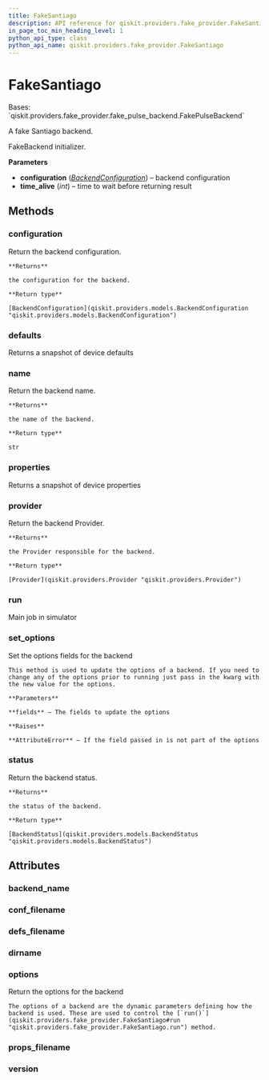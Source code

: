 ```yaml
---
title: FakeSantiago
description: API reference for qiskit.providers.fake_provider.FakeSantiago
in_page_toc_min_heading_level: 1
python_api_type: class
python_api_name: qiskit.providers.fake_provider.FakeSantiago
---
```


# FakeSantiago

<Class id="qiskit.providers.fake_provider.FakeSantiago" isDedicatedPage={true} github="https://github.com/qiskit/qiskit/tree/stable/0.21/qiskit/providers/fake_provider/backends/santiago/fake_santiago.py" signature="FakeSantiago" modifiers="class">
  Bases: `qiskit.providers.fake_provider.fake_pulse_backend.FakePulseBackend`

  A fake Santiago backend.

  FakeBackend initializer.

  **Parameters**

  *   **configuration** ([*BackendConfiguration*](qiskit.providers.models.BackendConfiguration "qiskit.providers.models.BackendConfiguration")) – backend configuration
  *   **time\_alive** (*int*) – time to wait before returning result

  ## Methods

  <span id="qiskit-providers-fake-provider-fakesantiago-configuration" />

  ### configuration

  <Function id="qiskit.providers.fake_provider.FakeSantiago.configuration" signature="FakeSantiago.configuration()">
    Return the backend configuration.

    **Returns**

    the configuration for the backend.

    **Return type**

    [BackendConfiguration](qiskit.providers.models.BackendConfiguration "qiskit.providers.models.BackendConfiguration")
  </Function>

  <span id="qiskit-providers-fake-provider-fakesantiago-defaults" />

  ### defaults

  <Function id="qiskit.providers.fake_provider.FakeSantiago.defaults" signature="FakeSantiago.defaults()">
    Returns a snapshot of device defaults
  </Function>

  <span id="qiskit-providers-fake-provider-fakesantiago-name" />

  ### name

  <Function id="qiskit.providers.fake_provider.FakeSantiago.name" signature="FakeSantiago.name()">
    Return the backend name.

    **Returns**

    the name of the backend.

    **Return type**

    str
  </Function>

  <span id="qiskit-providers-fake-provider-fakesantiago-properties" />

  ### properties

  <Function id="qiskit.providers.fake_provider.FakeSantiago.properties" signature="FakeSantiago.properties()">
    Returns a snapshot of device properties
  </Function>

  <span id="qiskit-providers-fake-provider-fakesantiago-provider" />

  ### provider

  <Function id="qiskit.providers.fake_provider.FakeSantiago.provider" signature="FakeSantiago.provider()">
    Return the backend Provider.

    **Returns**

    the Provider responsible for the backend.

    **Return type**

    [Provider](qiskit.providers.Provider "qiskit.providers.Provider")
  </Function>

  <span id="qiskit-providers-fake-provider-fakesantiago-run" />

  ### run

  <Function id="qiskit.providers.fake_provider.FakeSantiago.run" signature="FakeSantiago.run(run_input, **kwargs)">
    Main job in simulator
  </Function>

  <span id="qiskit-providers-fake-provider-fakesantiago-set-options" />

  ### set\_options

  <Function id="qiskit.providers.fake_provider.FakeSantiago.set_options" signature="FakeSantiago.set_options(**fields)">
    Set the options fields for the backend

    This method is used to update the options of a backend. If you need to change any of the options prior to running just pass in the kwarg with the new value for the options.

    **Parameters**

    **fields** – The fields to update the options

    **Raises**

    **AttributeError** – If the field passed in is not part of the options
  </Function>

  <span id="qiskit-providers-fake-provider-fakesantiago-status" />

  ### status

  <Function id="qiskit.providers.fake_provider.FakeSantiago.status" signature="FakeSantiago.status()">
    Return the backend status.

    **Returns**

    the status of the backend.

    **Return type**

    [BackendStatus](qiskit.providers.models.BackendStatus "qiskit.providers.models.BackendStatus")
  </Function>

  ## Attributes

  ### backend\_name

  <Attribute id="qiskit.providers.fake_provider.FakeSantiago.backend_name" attributeValue="'fake_santiago'" />

  ### conf\_filename

  <Attribute id="qiskit.providers.fake_provider.FakeSantiago.conf_filename" attributeValue="'conf_santiago.json'" />

  ### defs\_filename

  <Attribute id="qiskit.providers.fake_provider.FakeSantiago.defs_filename" attributeValue="'defs_santiago.json'" />

  ### dirname

  <Attribute id="qiskit.providers.fake_provider.FakeSantiago.dirname" attributeValue="'/home/runner/work/qiskit/qiskit/.tox/docs/lib/python3.8/site-packages/qiskit/providers/fake_provider/backends/santiago'" />

  ### options

  <Attribute id="qiskit.providers.fake_provider.FakeSantiago.options">
    Return the options for the backend

    The options of a backend are the dynamic parameters defining how the backend is used. These are used to control the [`run()`](qiskit.providers.fake_provider.FakeSantiago#run "qiskit.providers.fake_provider.FakeSantiago.run") method.
  </Attribute>

  ### props\_filename

  <Attribute id="qiskit.providers.fake_provider.FakeSantiago.props_filename" attributeValue="'props_santiago.json'" />

  ### version

  <Attribute id="qiskit.providers.fake_provider.FakeSantiago.version" attributeValue="1" />
</Class>

